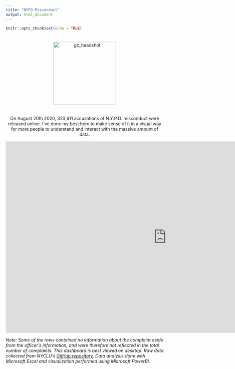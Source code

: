 ```yaml
---
title: "NYPD Misconduct"
output: html_document
---
```


```r
knitr::opts_chunk$set(echo = TRUE)
```
<center>

<div style="display: flex; justify-content: center;">
<img src="dashcover.png" width="200" style="border:8px solid white" alt="gz_headshot">

</div>


On August 20th 2020, 323,911 accusations of N.Y.P.D. misconduct were released online. I've done my best here to make sense of it in a visual way for more people to understand and interact with the massive amount of data.

<iframe width="1024" height="612" src="https://app.powerbi.com/view?r=eyJrIjoiNWQ2YTY2NmQtYjZiNi00YmFhLWIyNGYtMGVlOGU0OWZkMzM0IiwidCI6ImUzM2UzZGFmLThkMGQtNDJjYy1hZTgxLTg4NjA2YmZiMGI5NyJ9&pageName=ReportSection" frameborder="0" allowFullScreen="true"></iframe>
</center>
<left>
<i> Note: Some of the rows contained no information about the complaint aside from the officer's information, and were therefore not reflected in the total number of complaints. This dashboard is best viewed on desktop. Raw data collected from NYCLU's [GitHub repository](https://github.com/new-york-civil-liberties-union/NYPD-Misconduct-Complaint-Database). Data analysis done with Microsoft Excel and visualization performed using Microsoft PowerBI.</i>

</left>